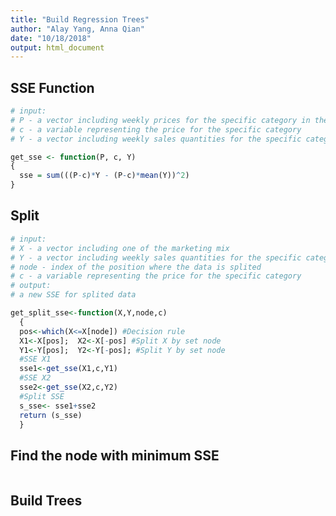```yaml
---
title: "Build Regression Trees"
author: "Alay Yang, Anna Qian"
date: "10/18/2018"
output: html_document
---
```


## SSE Function
```r
# input:
# P - a vector including weekly prices for the specific category in the particular store
# c - a variable representing the price for the specific category
# Y - a vector including weekly sales quantities for the specific category in the particular store

get_sse <- function(P, c, Y)
{
  sse = sum(((P-c)*Y - (P-c)*mean(Y))^2)
}

```


## Split
```r
# input:
# X - a vector including one of the marketing mix
# Y - a vector including weekly sales quantities for the specific category in the particular store
# node - index of the position where the data is splited
# c - a variable representing the price for the specific category
# output:
# a new SSE for splited data

get_split_sse<-function(X,Y,node,c)
  {
  pos<-which(X<=X[node]) #Decision rule
  X1<-X[pos];  X2<-X[-pos] #Split X by set node
  Y1<-Y[pos];  Y2<-Y[-pos]; #Split Y by set node
  #SSE X1
  sse1<-get_sse(X1,c,Y1)
  #SSE X2
  sse2<-get_sse(X2,c,Y2)
  #Split SSE
  s_sse<- sse1+sse2
  return (s_sse)
  }

```


## Find the node with minimum SSE
```r


```


## Build Trees
```r



```


